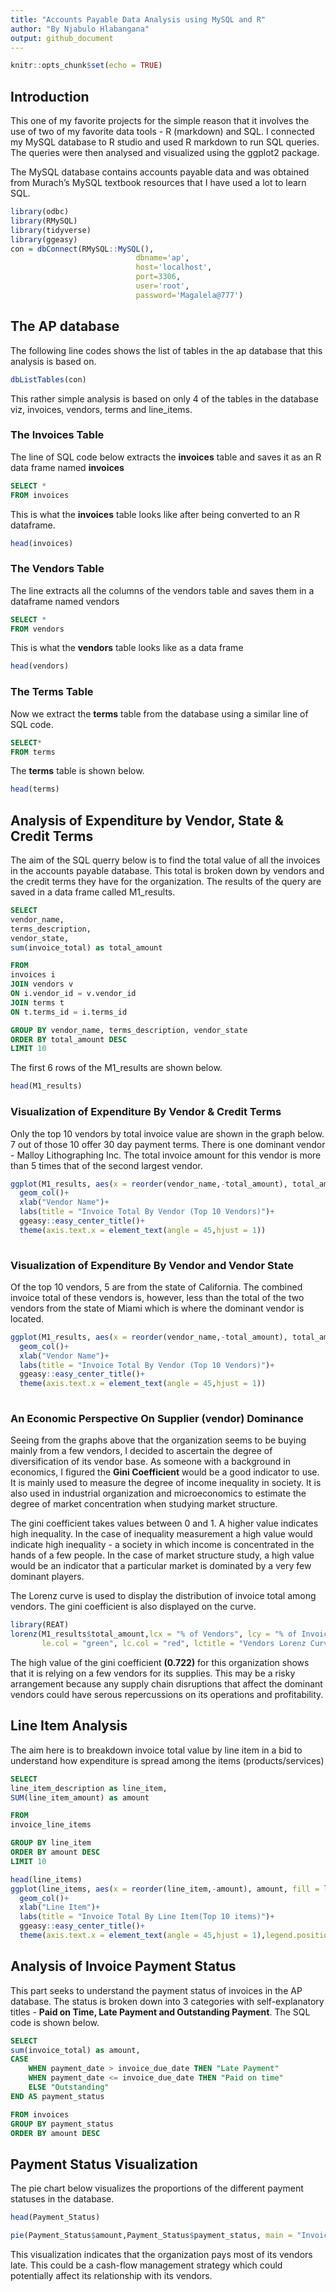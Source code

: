 ```yaml
---
title: "Accounts Payable Data Analysis using MySQL and R"
author: "By Njabulo Hlabangana"
output: github_document
---
```


```r
knitr::opts_chunk$set(echo = TRUE)
```

## Introduction

This one of my favorite projects for the simple reason that it involves the use of two of my favorite data tools - R (markdown) and SQL. I connected my MySQL database to R studio and used R markdown to run SQL queries. The queries were then analysed and visualized using the ggplot2 package.

The MySQL database contains accounts payable data and was obtained from Murach's MySQL textbook resources that I have used a lot to learn SQL.

```r
library(odbc)
library(RMySQL)
library(tidyverse)
library(ggeasy)
con = dbConnect(RMySQL::MySQL(),
                            dbname='ap',
                            host='localhost',
                            port=3306,
                            user='root',
                            password='Magalela@777')

```


## The AP database
The following line codes shows the list of tables in the ap database that this analysis is based on.
```r
dbListTables(con)
```

This rather simple analysis is based on only 4 of the tables in the database viz, invoices, vendors, terms and line_items. 

### The Invoices Table

The line of SQL code below extracts the **invoices** table and saves it as an R data frame named **invoices** 

```sql
SELECT *
FROM invoices
```

This is what the **invoices** table looks like after being converted to an R dataframe.
```r
head(invoices)
```

### The Vendors Table
The line extracts all the columns of the vendors table and saves them in a dataframe named vendors
```sql
SELECT *
FROM vendors
```

This is what the **vendors** table looks like as a data frame
```r
head(vendors)
```


### The Terms Table

Now we extract the **terms** table from the database using a similar line of SQL  code.

```sql
SELECT*
FROM terms
```

The **terms** table is shown below.
```r
head(terms)
```

## Analysis of Expenditure by Vendor, State & Credit Terms

The aim of the SQL querry below is to find the total value of all the invoices in the accounts payable database. This total is broken down by vendors and the credit terms they have for the organization. The results of the query are saved in a data frame called M1_results.

```sql
SELECT 
vendor_name, 
terms_description,
vendor_state,
sum(invoice_total) as total_amount

FROM
invoices i
JOIN vendors v
ON i.vendor_id = v.vendor_id
JOIN terms t
ON t.terms_id = i.terms_id 

GROUP BY vendor_name, terms_description, vendor_state
ORDER BY total_amount DESC
LIMIT 10

```

The first 6 rows of the M1_results are shown below.
```r
head(M1_results)
```

### Visualization of Expenditure By Vendor & Credit Terms

Only the top 10 vendors by total invoice value are shown in the graph below. 7 out of those 10 offer 30 day payment terms. There is one dominant vendor - Malloy Lithographing Inc. The total invoice amount for this vendor is more than 5 times that of the second largest vendor.

```r
ggplot(M1_results, aes(x = reorder(vendor_name,-total_amount), total_amount, fill = terms_description)) +
  geom_col()+
  xlab("Vendor Name")+
  labs(title = "Invoice Total By Vendor (Top 10 Vendors)")+
  ggeasy::easy_center_title()+
  theme(axis.text.x = element_text(angle = 45,hjust = 1))
  
```

### Visualization of Expenditure By Vendor and Vendor State

Of the top 10 vendors, 5 are from the state of California. The combined invoice total of these vendors is, however, less than the total of the two vendors from the state of Miami which is where the dominant vendor is located.

```r
ggplot(M1_results, aes(x = reorder(vendor_name,-total_amount), total_amount, fill = vendor_state)) +
  geom_col()+
  xlab("Vendor Name")+
  labs(title = "Invoice Total By Vendor (Top 10 Vendors)")+
  ggeasy::easy_center_title()+
  theme(axis.text.x = element_text(angle = 45,hjust = 1))
  
```


### An Economic Perspective On Supplier (vendor) Dominance

Seeing from the graphs above that the organization seems to be buying mainly from a few vendors, I decided to ascertain the degree of diversification of its vendor base. As someone with a background in economics, I figured the **Gini Coefficient** would be a good indicator to use. It is mainly used to measure the degree of income inequality in society. It is also used in industrial organization and microeconomics to estimate the degree of market concentration when studying market structure. 

The gini coefficient takes values between 0 and 1. A higher value indicates high inequality. In the case of inequality measurement a high value would indicate high inequality - a society in which income is concentrated in the hands of a few people. In the case of market structure study, a high value would be an indicator that a particular market is dominated by a very few dominant players.

The Lorenz curve is used to display the distribution of invoice total among vendors. The gini coefficient is also displayed on the curve.


```r
library(REAT)
lorenz(M1_results$total_amount,lcx = "% of Vendors", lcy = "% of Invoice Amount",
       le.col = "green", lc.col = "red", lctitle = "Vendors Lorenz Curve", lcgn = TRUE )
```

The high value of the gini coefficient **(0.722)** for this organization shows that it is relying on a few vendors for its supplies. This may be a risky arrangement because any supply chain disruptions that affect the dominant vendors could have serous repercussions on its operations and profitability. 


## Line Item Analysis

The aim here is to breakdown invoice total value by line item in a bid to understand how expenditure is spread among the items (products/services)

```sql
SELECT
line_item_description as line_item,
SUM(line_item_amount) as amount

FROM
invoice_line_items

GROUP BY line_item
ORDER BY amount DESC
LIMIT 10
```

```r
head(line_items)
ggplot(line_items, aes(x = reorder(line_item,-amount), amount, fill = line_item)) +
  geom_col()+
  xlab("Line Item")+
  labs(title = "Invoice Total By Line Item(Top 10 items)")+
  ggeasy::easy_center_title()+
  theme(axis.text.x = element_text(angle = 45,hjust = 1),legend.position = "none")

```


## Analysis of Invoice Payment Status

This part seeks to understand the payment status of invoices in the AP database. The status is broken down into 3 categories with self-explanatory titles - **Paid on Time, Late Payment and Outstanding Payment**. The SQL code is shown below.

```sql
SELECT 
sum(invoice_total) as amount,
CASE
	WHEN payment_date > invoice_due_date THEN "Late Payment"
	WHEN payment_date <= invoice_due_date THEN "Paid on time"
	ELSE "Outstanding"
END AS payment_status

FROM invoices
GROUP BY payment_status
ORDER BY amount DESC
```


## Payment Status Visualization 

The pie chart below visualizes the proportions of the different payment statuses in the database. 

```r

head(Payment_Status)

pie(Payment_Status$amount,Payment_Status$payment_status, main = "Invoice Total Breakdown By Payment Status")
```



This visualization indicates that the organization pays most of its vendors late. This could be a cash-flow management strategy which could potentially affect its relationship with its vendors. 
